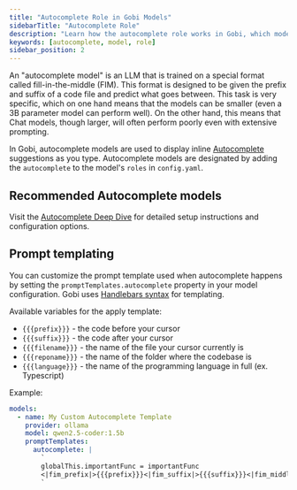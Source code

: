 ```yaml
---
title: "Autocomplete Role in Gobi Models"
sidebarTitle: "Autocomplete Role"
description: "Learn how the autocomplete role works in Gobi, which models to use, and how to customize prompt templates for inline code suggestions."
keywords: [autocomplete, model, role]
sidebar_position: 2
---
```




An "autocomplete model" is an LLM that is trained on a special format called fill-in-the-middle (FIM). This format is designed to be given the prefix and suffix of a code file and predict what goes between. This task is very specific, which on one hand means that the models can be smaller (even a 3B parameter model can perform well). On the other hand, this means that Chat models, though larger, will often perform poorly even with extensive prompting.

In Gobi, autocomplete models are used to display inline [Autocomplete](../../ide-extensions/autocomplete/quick-start) suggestions as you type. Autocomplete models are designated by adding the `autocomplete` to the model's `roles` in `config.yaml`.

## Recommended Autocomplete models

<ModelRecommendations role="autocomplete" />

Visit the [Autocomplete Deep Dive](../deep-dives/autocomplete) for detailed setup instructions and configuration options.

## Prompt templating

You can customize the prompt template used when autocomplete happens by setting the `promptTemplates.autocomplete` property in your model configuration. Gobi uses [Handlebars syntax](https://handlebarsjs.com/guide/) for templating.

Available variables for the apply template:

- `{{{prefix}}}` - the code before your cursor
- `{{{suffix}}}` - the code after your cursor
- `{{{filename}}}` - the name of the file your cursor currently is
- `{{{reponame}}}` - the name of the folder where the codebase is
- `{{{language}}}` - the name of the programming language in full (ex. Typescript)

Example:

```yaml
models:
  - name: My Custom Autocomplete Template
    provider: ollama
    model: qwen2.5-coder:1.5b
    promptTemplates:
      autocomplete: |
        `
        globalThis.importantFunc = importantFunc
        <|fim_prefix|>{{{prefix}}}<|fim_suffix|>{{{suffix}}}<|fim_middle|>
        `
```
